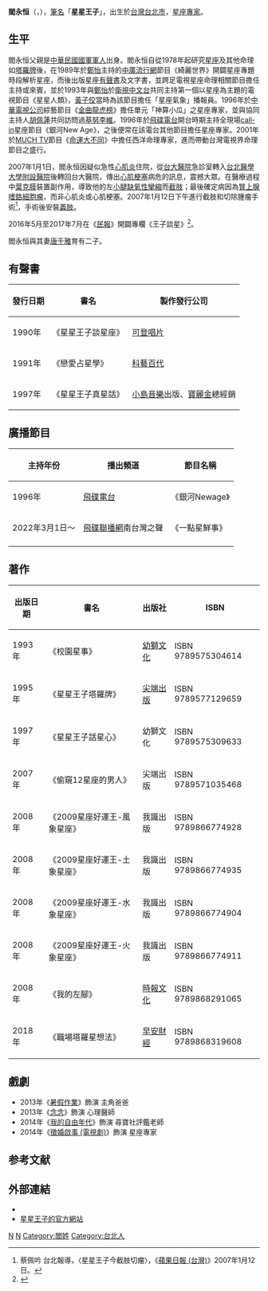 {{blpsources|time=2021-06-01}}
{{infobox person
| 姓名 = 星星王子
| 英文名 = Nick Yen
| 本名 = 閻永恒
| 類型 = 
| 圖片 = 
| 暱稱 = 星座專家
| 國籍 = {{ROC}}
| 出生日期 = {{birth date and age|1966|3|4}}
| 出生地點 = {{ROC|臺灣省}}[[臺北市_(省轄市)|臺北市]]
| 逝世日期 = 
| 逝世地點 = 
| 死因= 
| 職業 = [[占星學家|占星學家]]
| 語言 = [[中華民國國語|國語]]
| 父母 = 
| 配偶 = [[唐千雅|唐千雅]]
| 兒女 = 二子
| 教育程度 =
| 出道日期 = {{Start date and age|1989}} 
| 出道作 = 綺麗世界 星星王子恰比時間
| 代表作 = 
| 活躍年代 = 1989年－
| imdb = 
}}
'''閻永恒'''（{{lang-en|Nick Yen}}，{{bd|1966年|3月4日|catIdx=Y閻}}），[[筆名|筆名]]「'''星星王子'''」，出生於[[台灣|台灣]][[台北市|台北市]]，[[星座|星座]][[專家|專家]]。

==生平==
閻永恒父親是[[中華民國國軍|中華民國國軍]][[軍人|軍人]]出身。閻永恒自從1978年起研究[[星座|星座]]及其他命理如[[塔羅牌|塔羅牌]]後，在1989年於[[鄭怡|鄭怡]]主持的[[中廣流行網|中廣流行網]]節目《綺麗世界》開闢星座專題時段解析星座，而後出版星座[[有聲書|有聲書]]及文字書，並跨足電視星座命理相關節目擔任主持或來賓，並於1993年與[[鄭怡|鄭怡]]於[[衛視中文台|衛視中文台]]共同主持第一個以星座為主題的電視節目《星星人類》，[[黃子佼|黃子佼]]當時為該節目擔任「星座氣象」播報員。1996年於[[中華電視公司|中華電視公司]]綜藝節目《[[金曲龍虎榜|金曲龍虎榜]]》擔任單元「神算小瓜」之星座專家，並與協同主持人[[胡佩蓮|胡佩蓮]]共同訪問過[[基努李維|基努李維]]。1996年於[[飛碟電台|飛碟電台]]開台時期主持全現場[[call-in|call-in]]星座節目《銀河New Age》，之後便常在該電台其他節目擔任星座專家。2001年於[[MUCH_TV|MUCH TV]]節目《[[命運大不同|命運大不同]]》中擔任西洋命理專家，進而帶動台灣電視界命理節目之盛行。

2007年1月1日，閻永恒因疑似急性[[心肌炎|心肌炎]]住院，從[[台大醫院|台大醫院]]急診室轉入[[台北醫學大學附設醫院|台北醫學大學附設醫院]]後轉回台大醫院，傳出[[心肌梗塞|心肌梗塞]]病危的訊息，震撼大眾。在醫療過程中[[葉克膜|葉克膜]]裝置副作用，導致他的左[[小腿|小腿]][[缺氧性攣縮|缺氧性攣縮]]而[[截肢|截肢]]；最後確定病因為[[腎上腺|腎上腺]][[嗜鉻細胞瘤|嗜鉻細胞瘤]]，而非心肌炎或心肌梗塞。2007年1月12日下午進行截肢和切除腫瘤手術<ref>蔡佩吟 台北報導，〈星星王子今截肢切瘤〉，《[[蘋果日報_(台灣)|蘋果日報 (台灣)]]》2007年1月12日。</ref>，手術後安裝[[義肢|義肢]]。

2016年5月至2017年7月在《[[民報_(2014年)|民報]]》開闢專欄《王子談星》<ref>{{Cite web |url=http://www.peoplenews.tw/list/%E5%B0%88%E6%AC%84/1464242172 |title=《民報》王子談星 |access-date=2016-11-19 |archive-date=2020-08-03 |archive-url=https://web.archive.org/web/20200803035536/https://www.peoplenews.tw/list/%E5%B0%88%E6%AC%84/1464242172 |dead-url=no }}</ref>。

閻永恒與其妻[[唐千雅|唐千雅]]育有二子。

==有聲書==
{|class="wikitable" 
|-
! 發行日期 !! 書名 !! 製作發行公司
|-
|1990年||《星星王子談星座》||[[可登唱片|可登唱片]]
|-
|1991年||《戀愛占星學》||[[科藝百代|科藝百代]]
|-
|1997年||《星星王子真星話》||[[小島音樂|小島音樂]]出版、[[寶麗金_(臺灣)|寶麗金]]總經銷
|}

==廣播節目==
{|class="wikitable" 
|-
! 主持年份 !! 播出頻道 !! 節目名稱
|-
|1996年||[[飛碟電台|飛碟電台]]||《銀河Newage》
|-
|2022年3月1日～||[[飛碟聯播網|飛碟聯播網]]南台灣之聲||《一點星鮮事》
|-
|}

==著作==
{|class="wikitable" 
|-
! 出版日期 !! 書名 !! 出版社 !! ISBN
|-
|1993年||《校園星事》||[[幼獅文化|幼獅文化]]||ISBN 9789575304614
|-
|1995年||《星星王子塔羅牌》||[[尖端出版|尖端出版]]||ISBN 9789577129659
|-
|1997年||《星星王子話星心》||幼獅文化||ISBN 9789575309633
|-
|2007年||《偷窺12星座的男人》||尖端出版||ISBN 9789571035468
|-
|2008年||《2009星座好運王-風象星座》||我識出版||ISBN 9789866774928
|-
|2008年||《2009星座好運王-土象星座》||我識出版||ISBN 9789866774935
|-
|2008年||《2009星座好運王-水象星座》||我識出版||ISBN 9789866774904
|-
|2008年||《2009星座好運王-火象星座》||我識出版||ISBN 9789866774911
|-
|2008年||《我的左腳》||[[時報文化|時報文化]]||ISBN 9789868291065
|-
|2018年||《職場塔羅星想法》||[[早安財經|早安財經]]||ISBN 9789868319608
|}

==戲劇==
*2013年《[[暑假作業_(電影)|暑假作業]]》飾演 主角爸爸
*2013年《[[念念_(電影)|念念]]》飾演 心理醫師
*2014年《[[我的自由年代|我的自由年代]]》飾演 尋寶社評鑑老師
*2014年《[[徵婚啟事_(電視劇)|徵婚啟事 (電視劇)]]》飾演 星座專家

==参考文献==
<div class="references-small">
<references />
</div>

==外部連結==
*{{facebook|PrinceStar}}
*[http://www.starprince.org/ 星星王子的官方網站] {{Wayback|url=http://www.starprince.org/ |date=20170525210034 }}

[[Category:台灣西洋占星家|N]]
[[Category:台灣身心障礙者|N]]
[[Category:閻姓|Category:閻姓]]
[[Category:台北人|Category:台北人]]